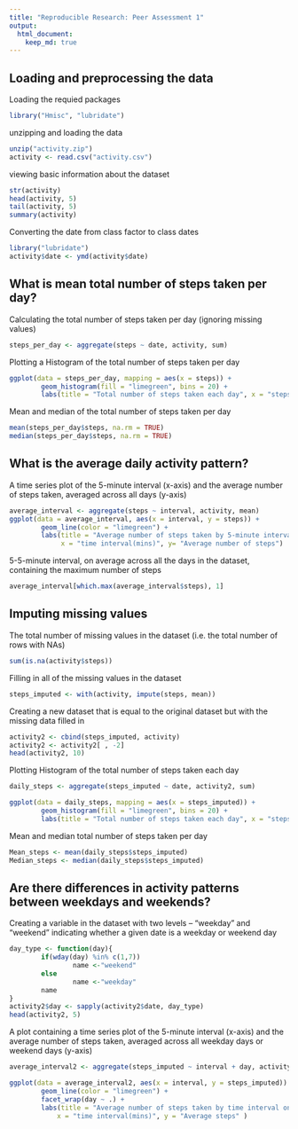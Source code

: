 ```yaml
---
title: "Reproducible Research: Peer Assessment 1"
output: 
  html_document:
    keep_md: true
---
```



## Loading and preprocessing the data
Loading the requied packages
```r
library("Hmisc", "lubridate")
```

unzipping and loading the data
```r
unzip("activity.zip")
activity <- read.csv("activity.csv")
```

viewing basic information about the dataset
```r
str(activity)
head(activity, 5)
tail(activity, 5)
summary(activity)
```

Converting the date from class factor to class dates
```r
library("lubridate")
activity$date <- ymd(activity$date)
```

## What is mean total number of steps taken per day?
Calculating the total number of steps taken per day (ignoring missing values)
```r
steps_per_day <- aggregate(steps ~ date, activity, sum)
```

Plotting a Histogram of the total number of steps taken per day
```r
ggplot(data = steps_per_day, mapping = aes(x = steps)) + 
        geom_histogram(fill = "limegreen", bins = 20) +
        labs(title = "Total number of steps taken each day", x = "steps per day", y = "Frequency")
```

Mean and median of the total number of steps taken per day
```r
mean(steps_per_day$steps, na.rm = TRUE)
median(steps_per_day$steps, na.rm = TRUE)
```

## What is the average daily activity pattern?
A time series plot of the 5-minute interval (x-axis) and the average number of steps taken, averaged across all days (y-axis)
```r
average_interval <- aggregate(steps ~ interval, activity, mean)
ggplot(data = average_interval, aes(x = interval, y = steps)) + 
        geom_line(color = "limegreen") +
        labs(title = "Average number of steps taken by 5-minute interval", 
             x = "time interval(mins)", y= "Average number of steps")
```

5-5-minute interval, on average across all the days in the dataset, containing the maximum number of steps
```r
average_interval[which.max(average_interval$steps), 1]
```

## Imputing missing values
The total number of missing values in the dataset (i.e. the total number of rows with NAs)
```r
sum(is.na(activity$steps))
```

Filling in all of the missing values in the dataset
```r
steps_imputed <- with(activity, impute(steps, mean))
```

Creating a new dataset that is equal to the original dataset but with the missing data filled in
```r
activity2 <- cbind(steps_imputed, activity)
activity2 <- activity2[ , -2]
head(activity2, 10)
```

Plotting Histogram of the total number of steps taken each day 
```r
daily_steps <- aggregate(steps_imputed ~ date, activity2, sum)

ggplot(data = daily_steps, mapping = aes(x = steps_imputed)) + 
        geom_histogram(fill = "limegreen", bins = 20) +
        labs(title = "Total number of steps taken each day", x = "steps per day", y = "Frequency")
```

Mean and median total number of steps taken per day
```r
Mean_steps <- mean(daily_steps$steps_imputed)
Median_steps <- median(daily_steps$steps_imputed)
```

## Are there differences in activity patterns between weekdays and weekends?
Creating a variable in the dataset with two levels – “weekday” and “weekend” indicating whether a given date is a weekday or weekend day
```r
day_type <- function(day){
        if(wday(day) %in% c(1,7))
                name <-"weekend"
        else
                name <-"weekday"
        name
}
activity2$day <- sapply(activity2$date, day_type)
head(activity2, 5)
```

A plot containing a time series plot of the 5-minute interval (x-axis) and the average number of steps taken, averaged across all weekday days or weekend days (y-axis)
```r
average_interval2 <- aggregate(steps_imputed ~ interval + day, activity2, mean)

ggplot(data = average_interval2, aes(x = interval, y = steps_imputed)) + 
        geom_line(color = "limegreen") + 
        facet_wrap(day ~ .) +
        labs(title = "Average number of steps taken by time interval on weekdays and weekends",
            x = "time interval(mins)", y = "Average steps" )
```

